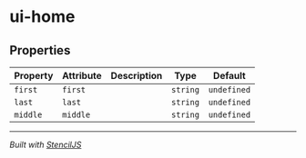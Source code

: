# ui-home

<!-- Auto Generated Below -->

## Properties

| Property | Attribute | Description | Type     | Default     |
| -------- | --------- | ----------- | -------- | ----------- |
| `first`  | `first`   |             | `string` | `undefined` |
| `last`   | `last`    |             | `string` | `undefined` |
| `middle` | `middle`  |             | `string` | `undefined` |

----------------------------------------------

*Built with [StencilJS](https://stenciljs.com/)*
